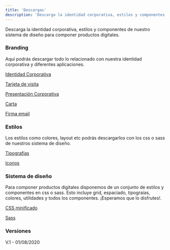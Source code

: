 ```yaml
---
title: 'Descargas'
description: 'Descarga la identidad corporativa, estilos y componentes'
---
```


Descarga la identidad corporativa, estilos y componentes de nuestro sistema de diseño para componer productos digitales.


### Branding

Aquí podrás descargar todo lo relacionado con nuestra identidad corporativa y diferentes aplicaciones.

[Identidad Corporativa]()

[Tarjeta de visita](https://drive.google.com/drive/folders/1olyaX56kymfo5sROgar7nn5lWufL9vU_?usp=sharing)

[Presentación Corporativa](https://drive.google.com/drive/u/0/folders/1UvIFI_bmcYhLf41VsFgjVoNfTc9mIFeZ)

[Carta](https://drive.google.com/drive/u/0/folders/1p5QXCYQexgtswiXcyGp_mlPBTGfk1Ma8) 

[Firma email](https://drive.google.com/drive/u/0/folders/1BI7ZKa-KCENqmOLvriM7cprtQ8WFfLJl)


### Estilos

Los estilos como colores, layout etc podrás descargarlos con los css o sass de nuestros sistema de diseño.

[Tipografías](https://fonts.google.com/specimen/Exo)

[Iconos]()

### Sistema de diseño

Para componer productos digitales disponemos de un conjunto de estilos y componentes en css o sass. Esto incluye grid, espaciado, tipograías, colores, utilidades y todos los componentes. ¡Esperamos que lo disfrutes!.

[CSS minificado]()

[Sass]()


### Versiones

V.1 - 01/08/2020
